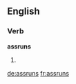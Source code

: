 ==English==

===Verb===
'''assruns'''

# {{third-person singular of|assrun}}
{{count page|[[Wiktionary:Page count]]}}

[[de:assruns]]
[[fr:assruns]]
